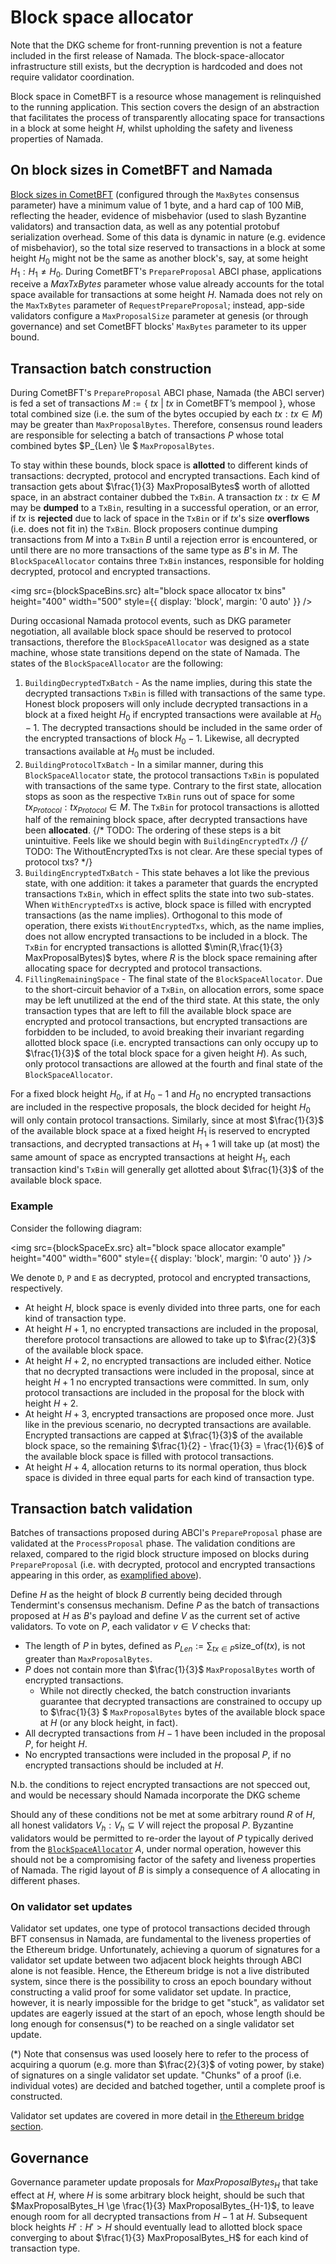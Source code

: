 
# Block space allocator

<Callout type="info">
Note that the DKG scheme for front-running prevention is not a feature included in the first release of Namada. 
The block-space-allocator infrastructure still exists, but the decryption is hardcoded and does not require validator coordination.
</Callout>

Block space in CometBFT is a resource whose management is relinquished to the 
running application. This section covers the design of an abstraction that 
facilitates the process of transparently allocating space for transactions in a 
block at some height $H$, whilst upholding the safety and liveness properties 
of Namada.

## On block sizes in CometBFT and Namada

[Block sizes in CometBFT](https://github.com/cometbft/cometbft/blob/main/spec/abci/abci%2B%2B_app_requirements.md#blockparamsmaxbytes) (configured through the `MaxBytes` consensus 
parameter) have a minimum value of $1\ \text{byte}$, and a hard cap of $100\ 
\text{MiB}$, reflecting the header, evidence of misbehavior (used to slash 
Byzantine validators) and transaction data, as well as any potential protobuf 
serialization overhead. Some of this data is dynamic in nature (e.g. 
evidence of misbehavior), so the total size reserved to transactions in a block 
at some height $H_0$ might not be the same as another block's, say, at some 
height $H_1 : H_1 \ne H_0$. During CometBFT's `PrepareProposal` ABCI phase, 
applications receive a $MaxTxBytes$ parameter whose value already accounts for 
the total space available for transactions at some height $H$. Namada does not 
rely on the `MaxTxBytes` parameter of `RequestPrepareProposal`; instead, 
app-side validators configure a `MaxProposalSize` parameter at genesis (or
through governance) and set CometBFT blocks' `MaxBytes` parameter to its 
upper bound.

## Transaction batch construction

During CometBFT's `PrepareProposal` ABCI phase, Namada (the ABCI server) is 
fed a set of transactions $M := \{\ tx\ |\ tx\text{ in CometBFT's mempool}\ 
\}$, whose total combined size (i.e. the sum of the bytes occupied by each $tx 
: tx \in M$) may be greater than `MaxProposalBytes`. Therefore, consensus round 
leaders are responsible for selecting a batch of transactions $P$ whose total 
combined bytes $P_{Len} \le $ `MaxProposalBytes`.

To stay within these bounds, block space is **allotted** to different kinds of 
transactions: decrypted, protocol and encrypted transactions. Each kind of 
transaction gets about $\frac{1}{3} MaxProposalBytes$ worth of allotted space, 
in an abstract container dubbed the `TxBin`. A transaction $tx : tx \in M$ may 
be **dumped** to a `TxBin`, resulting in a successful operation, or an error, 
if $tx$ is **rejected** due to lack of space in the `TxBin` or if $tx$'s size 
**overflows** (i.e. does not fit in) the `TxBin`. Block proposers continue 
dumping transactions from $M$ into a `TxBin` $B$ until a rejection error is 
encountered, or until there are no more transactions of the same type as $B$'s 
in $M$. The `BlockSpaceAllocator` contains three `TxBin` instances, responsible 
for holding decrypted, protocol and encrypted transactions.

<img
  src={blockSpaceBins.src}
  alt="block space allocator tx bins"
  height="400"
  width="500"
  style={{ display: 'block', margin: '0 auto' }} />

During occasional Namada protocol events, such as DKG parameter negotiation, 
all available block space should be reserved to protocol transactions, 
therefore the `BlockSpaceAllocator` was designed as a state machine, whose 
state transitions depend on the state of Namada. The states of the 
`BlockSpaceAllocator` are the following:

1. `BuildingDecryptedTxBatch` - As the name implies, during this state the 
decrypted transactions `TxBin` is filled with transactions of the same type. 
Honest block proposers will only include decrypted transactions in a block at a 
fixed height $H_0$ if encrypted transactions were available at $H_0 - 1$. The 
decrypted transactions should be included in the same order of the encrypted 
transactions of block $H_0 - 1$. Likewise, all decrypted transactions available 
at $H_0$ must be included.
2. `BuildingProtocolTxBatch` - In a similar manner, during this 
`BlockSpaceAllocator` state, the protocol transactions `TxBin` is populated 
with transactions of the same type. Contrary to the first state, allocation 
stops as soon as the respective `TxBin` runs out of space for some 
$tx_{Protocol} : tx_{Protocol} \in M$. The `TxBin` for protocol transactions is 
allotted half of the remaining block space, after decrypted transactions have 
been **allocated**.
{/* TODO: The ordering of these steps is a bit unintuitive. Feels like we should begin with `BuildingEncryptedTx` */}
{/* TODO: The WithoutEncryptedTxs is not clear. Are these special types of protocol txs? */}
3. `BuildingEncryptedTxBatch` - This state behaves a lot like the previous 
state, with one addition: it takes a parameter that guards the encrypted 
transactions `TxBin`, which in effect splits the state into two sub-states. 
When `WithEncryptedTxs` is active, block space is filled with encrypted 
transactions (as the name implies). Orthogonal to this mode of operation, there 
exists `WithoutEncryptedTxs`, which, as the name implies, does not allow encrypted 
transactions to be included in a block. The `TxBin` for encrypted transactions 
is allotted $\min(R,\frac{1}{3} MaxProposalBytes)$ bytes, where $R$ is the 
block space remaining after allocating space for decrypted and protocol 
transactions.
4. `FillingRemainingSpace` - The final state of the `BlockSpaceAllocator`. Due 
to the short-circuit behavior of a `TxBin`, on allocation errors, some space 
may be left unutilized at the end of the third state. At this state, the only 
transaction types that are left to fill the available block space are
encrypted and protocol transactions, but encrypted transactions are forbidden
to be included, to avoid breaking their invariant regarding
allotted block space (i.e. encrypted transactions can only occupy up to
$\frac{1}{3}$ of the total block space for a given height $H$). As such,
only protocol transactions are allowed at the fourth and final state of
the `BlockSpaceAllocator`.

For a fixed block height $H_0$, if at $H_0 - 1$ and $H_0$ no encrypted 
transactions are included in the respective proposals, the block decided for 
height $H_0$ will only contain protocol transactions. Similarly, since at most 
$\frac{1}{3}$ of the available block space at a fixed height $H_1$ is reserved 
to encrypted transactions, and decrypted transactions at $H_1+1$ will take up 
(at most) the same amount of space as encrypted transactions at height $H_1$, 
each transaction kind's `TxBin` will generally get allotted about $\frac{1}{3}$ 
of the available block space.

### Example

Consider the following diagram:

<img
  src={blockSpaceEx.src}
  alt="block space allocator example"
  height="400"
  width="600"
  style={{ display: 'block', margin: '0 auto' }}
/>

We denote `D`, `P` and `E` as decrypted, protocol and encrypted transactions, 
respectively.

* At height $H$, block space is evenly divided into three parts, one for each 
kind of transaction type.
* At height $H+1$, no encrypted transactions are included in the proposal, 
therefore protocol transactions are allowed to take up to $\frac{2}{3}$ of the 
available block space.
* At height $H+2$, no encrypted transactions are included either. Notice that 
no decrypted transactions were included in the proposal, since at height $H+1$ 
no encrypted transactions were committed. In sum, only protocol 
transactions are included in the proposal for the block with height $H+2$.
* At height $H+3$, encrypted transactions are proposed once more. Just like in 
the previous scenario, no decrypted transactions are available. Encrypted 
transactions are capped at $\frac{1}{3}$ of the available block space, so the 
remaining $\frac{1}{2} - \frac{1}{3} = \frac{1}{6}$ of the available block 
space is filled with protocol transactions.
* At height $H+4$, allocation returns to its normal operation, thus block space 
is divided in three equal parts for each kind of transaction type.

## Transaction batch validation

Batches of transactions proposed during ABCI's `PrepareProposal` phase are 
validated at the `ProcessProposal` phase. The validation conditions are 
relaxed, compared to the rigid block structure imposed on blocks during 
`PrepareProposal` (i.e. with decrypted, protocol and encrypted transactions 
appearing in this order, as [examplified above](#example)). 

Define $H$ as the height of block $B$ currently being decided through Tendermint's 
consensus mechanism. Define $P$ as the batch of transactions proposed at $H$ as $B$'s 
payload and define $V$ as the current set of active validators. To vote on $P$, each 
validator $v \in V$ checks that:

* The length of $P$ in bytes, defined as $P_{Len} := \sum_{tx \in 
P} \text{size\_of}(tx)$, is not greater than `MaxProposalBytes`.
* $P$ does not contain more than $\frac{1}{3}$ `MaxProposalBytes` worth of 
encrypted transactions.
    - While not directly checked, the batch construction invariants guarantee 
that decrypted transactions are constrained to occupy up to $\frac{1}{3} $
`MaxProposalBytes` bytes of the available block space at $H$ (or any block 
height, in fact).
* All decrypted transactions from $H-1$ have been included in the proposal 
$P$, for height $H$.
* No encrypted transactions were included in the proposal $P$, if no
encrypted transactions should be included at $H$.

<Callout type="info">
N.b. the conditions to reject encrypted transactions are not specced out, and would be necessary should Namada incorporate the DKG scheme
</Callout>

Should any of these conditions not be met at some arbitrary round $R$ of $H$, 
all honest validators $V_h : V_h \subseteq V$ will reject the proposal $P$. 
Byzantine validators would be permitted to re-order the layout of $P$ typically 
derived from the [`BlockSpaceAllocator`](#transaction-batch-construction) $A$, 
under normal operation, however this should not be a compromising factor of the 
safety and liveness properties of Namada. The rigid layout of $B$ is simply a 
consequence of $A$ allocating in different phases.

### On validator set updates

Validator set updates, one type of protocol transactions decided through BFT 
consensus in Namada, are fundamental to the liveness properties of the Ethereum 
bridge. Unfortunately, achieving a quorum of signatures for a validator set update between two adjacent block heights 
through ABCI alone is not feasible. Hence, the Ethereum bridge is not a live 
distributed system, since there is the possibility to cross an epoch boundary 
without constructing a valid proof for some validator set update. In practice, 
however, it is nearly impossible for the bridge to get "stuck", as validator 
set updates are eagerly issued at the start of an epoch, whose length should be 
long enough for consensus(*) to be reached on a single validator set update.

(*) Note that consensus was used loosely here to refer to the process of 
acquiring a quorum (e.g. more than $\frac{2}{3}$ of voting power, by stake) of 
signatures on a single validator set update. "Chunks" of a proof (i.e. 
individual votes) are decided and batched together, until a complete proof is 
constructed.

Validator set updates are covered in more detail in [the Ethereum bridge section](../interoperability/ethereum-bridge.md).

## Governance

Governance parameter update proposals for $MaxProposalBytes_H$ that take effect 
at $H$, where $H$ is some arbitrary block height, should be such that
$MaxProposalBytes_H \ge \frac{1}{3} MaxProposalBytes_{H-1}$, to leave enough
room for all decrypted transactions from $H-1$ at $H$. Subsequent block heights
$H' : H' > H$ should eventually lead to allotted block space converging to about
$\frac{1}{3} MaxProposalBytes_H$ for each kind of transaction type.
